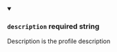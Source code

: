 
<details className="config-field" data-expandable="false" open>
<summary>

### `description` <span class="config-field-required" data-required="false">required</span> <span class="config-field-type">string</span> <span class="config-field-default"></span>

Description is the profile description

</summary>



</details>
